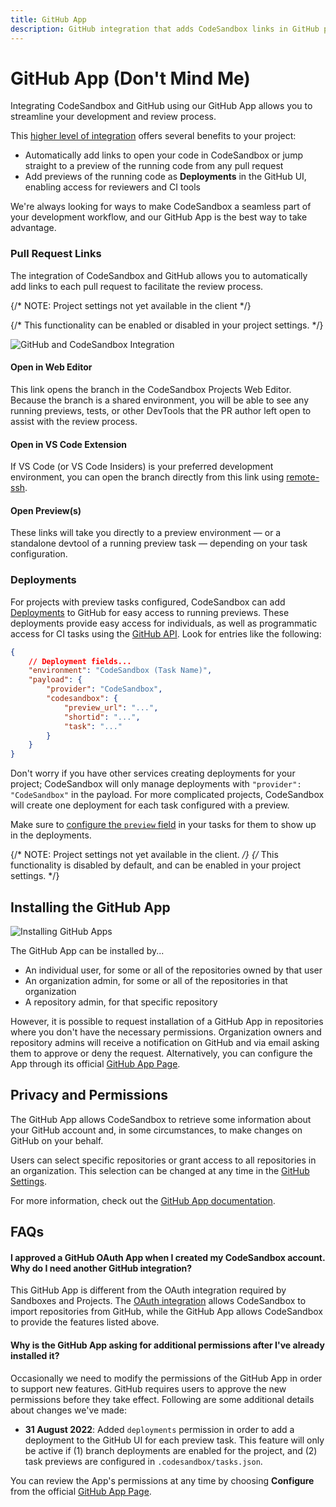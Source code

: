 ```yaml
---
title: GitHub App
description: GitHub integration that adds CodeSandbox links in GitHub pull request descriptions.
---
```


# GitHub App (Don't Mind Me)

Integrating CodeSandbox and GitHub using our GitHub App allows you to streamline your development and review process.

This [higher level of integration](#i-approved-a-github-oauth-app-when-i-created-my-codesandbox-account-why-do-i-need-another-github-integration) offers several benefits to your project:

- Automatically add links to open your code in CodeSandbox or jump straight to a preview of the running code from any pull request
- Add previews of the running code as **Deployments** in the GitHub UI, enabling access for reviewers and CI tools

We're always looking for ways to make CodeSandbox a seamless part of your development workflow, and our GitHub App is the best way to take advantage.

### Pull Request Links

The integration of CodeSandbox and GitHub allows you to automatically add links to each pull request to facilitate the review process.

{/* NOTE: Project settings not yet available in the client */}

{/* This functionality can be enabled or disabled in your project settings. */}

![GitHub and CodeSandbox Integration](../images/GH-App-integration.jpg)

#### Open in Web Editor

This link opens the branch in the CodeSandbox Projects Web Editor.
Because the branch is a shared environment, you will be able to see any running previews, tests, or other DevTools that the PR author left open to assist with the review process.

#### Open in VS Code Extension

If VS Code (or VS Code Insiders) is your preferred development environment, you can open the branch directly from this link using [remote-ssh](https://code.visualstudio.com/docs/remote/ssh).

#### Open Preview(s)

These links will take you directly to a preview environment — or a standalone devtool of a running preview task — depending on your task configuration.

### Deployments

For projects with preview tasks configured, CodeSandbox can add [Deployments](https://docs.github.com/en/repositories/viewing-activity-and-data-for-your-repository/viewing-deployment-activity-for-your-repository) to GitHub for easy access to running previews.
These deployments provide easy access for individuals, as well as programmatic access for CI tasks using the [GitHub API](https://docs.github.com/en/rest/deployments).
Look for entries like the following:

```json
{
    // Deployment fields...
    "environment": "CodeSandbox (Task Name)",
    "payload": {
        "provider": "CodeSandbox",
        "codesandbox": {
            "preview_url": "...",
            "shortid": "...",
            "task": "..."
        }
    }
}
```

Don't worry if you have other services creating deployments for your project; CodeSandbox will only manage deployments with `"provider": "CodeSandbox"` in the payload.
For more complicated projects, CodeSandbox will create one deployment for each task configured with a preview.

Make sure to [configure the `preview` field](/learn/setting-up/tasks#preview-field) in your tasks for them to show up in the deployments.

{/* NOTE: Project settings not yet available in the client. */}
{/* This functionality is disabled by default, and can be enabled in your project settings. */}

## Installing the GitHub App

![Installing GitHub Apps](../images/GH-App-standalone.jpg)

The GitHub App can be installed by...

- An individual user, for some or all of the repositories owned by that user
- An organization admin, for some or all of the repositories in that organization
- A repository admin, for that specific repository

However, it is possible to request installation of a GitHub App in repositories where you don't have the necessary permissions.
Organization owners and repository admins will receive a notification on GitHub and via email asking them to approve or deny the request.
Alternatively, you can configure the App through its official [GitHub App Page](https://github.com/apps/codesandbox).

## Privacy and Permissions

The GitHub App allows CodeSandbox to retrieve some information about your GitHub account and, in some circumstances, to make changes on GitHub on your behalf.

Users can select specific repositories or grant access to all repositories in an organization.
This selection can be changed at any time in the [GitHub Settings](https://docs.github.com/en/authentication/keeping-your-account-and-data-secure/authorizing-github-apps).

For more information, check out the [GitHub App documentation](https://docs.github.com/en/authentication/keeping-your-account-and-data-secure/authorizing-github-apps).

## FAQs

#### I approved a GitHub OAuth App when I created my CodeSandbox account. Why do I need another GitHub integration?

This GitHub App is different from the OAuth integration required by Sandboxes and Projects. The [OAuth integration](https://gitHub.com/settings/connections/applications/c07a89833b557afc7be2) allows CodeSandbox to import repositories from GitHub, while the GitHub App allows CodeSandbox to provide the features listed above.

#### Why is the GitHub App asking for additional permissions after I've already installed it?

Occasionally we need to modify the permissions of the GitHub App in order to support new features.
GitHub requires users to approve the new permissions before they take effect.
Following are some additional details about changes we've made:

- **31 August 2022**: Added `deployments` permission in order to add a deployment to the GitHub UI for each preview task.
  This feature will only be active if (1) branch deployments are enabled for the project, and (2) task previews are configured in `.codesandbox/tasks.json`.

You can review the App's permissions at any time by choosing **Configure** from the official [GitHub App Page](https://github.com/apps/codesandbox).

